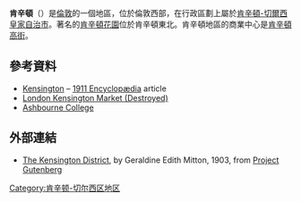 {{Otheruses|肯辛頓 (消歧義)}}
{{noteTA
|G1=UK Places
}}
{{infobox UK place|
|country =                 英格蘭
|region=                   大倫敦
|official_name=            Kensington
|latitude=                 51.500
|longitude=                -0.190
|london_borough=           肯辛頓和切爾西
|constituency_westminster= [[肯辛頓_(英國國會選區)|肯辛頓]]
|post_town=                LONDON
|postcode_district =       SW7, SW5
|postcode_district1=       W8, W10, W11, W14
|postcode_area=            SW
|postcode_area1=           W
|dial_code=                020
|os_grid_reference=        TQ255795
|static_image_name=        Kensington Buildings.JPG
|static_image_caption=
|population= 64,681
|population_ref= [[United_Kingdom_Census_2011|2011 census]]
}}
'''肯辛頓'''（{{lang-en|Kensington}}）是[[倫敦|倫敦]]的一個地區，位於倫敦西部，在行政區劃上屬於[[肯辛頓-切爾西皇家自治市|肯辛頓-切爾西皇家自治市]]。著名的[[肯辛頓花園|肯辛頓花園]]位於肯辛頓東北。肯辛頓地區的商業中心是[[肯辛頓高街|肯辛頓高街]]。

==參考資料==
{{Reflist}}
*[https://web.archive.org/web/20051127045123/http://80.1911encyclopedia.org/K/KE/KENSINGTON.htm Kensington] – [[1911_Encyclopædia_Britannica|1911 Encyclopædia]] article
*[https://web.archive.org/web/20080211193805/http://www.geocities.com/londondestruction/kensington.html London Kensington Market (Destroyed)]
*[http://www.ashbournecollege.co.uk Ashbourne College]

==外部連結==
{{wiktionary|Kensington}}
*[http://www.gutenberg.org/etext/21643 The Kensington District], by Geraldine Edith Mitton, 1903, from [[Project_Gutenberg|Project Gutenberg]]

[[Category:肯辛顿-切尔西区地区|Category:肯辛顿-切尔西区地区]]
